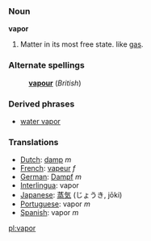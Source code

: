 === Noun ===
'''vapor'''

# Matter in its most free state. like [[gas]].

===Alternate spellings===
:'''[[vapour]]''' (''British'')

=== Derived phrases ===
*[[water vapor]]

===Translations===
*[[Dutch]]: [[damp]] ''m''
*[[French]]: [[vapeur]] ''f''
*[[German]]: [[Dampf]] ''m''
*[[Interlingua]]: vapor
*[[Japanese]]: [[蒸気]] (じょうき, jōki)
*[[Portuguese]]: vapor ''m''
*[[Spanish]]: vapor ''m''

[[pl:vapor]]